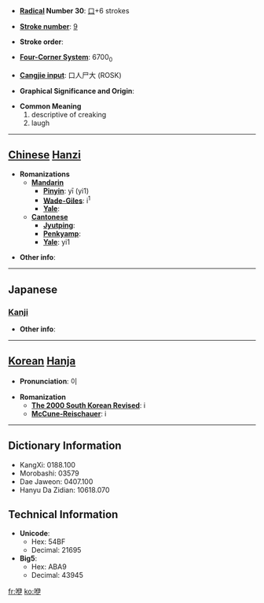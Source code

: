 * '''[[Wiktionary:Chinese radical index| Radical]] Number 30''': [[Wiktionary:Chinese radical index 口|口]]+6 strokes

* '''[[Wiktionary:Chinese total strokes index|Stroke number]]''': [[Wiktionary:Chinese total strokes index 9|9]]

* '''Stroke order''': 

* '''[[Wiktionary:Chinese four corner index|Four-Corner System]]''': 6700<sub>0</sub>

* '''[[Wiktionary:Chinese Cangjie index|Cangjie input]]''': 口人尸大 (ROSK)

* '''Graphical Significance and Origin''': 

* '''Common Meaning'''
*#descriptive of creaking
*# laugh


----

== [[Chinese]] [[Hanzi]] ==

* '''Romanizations'''
** '''[[Mandarin]]'''
*** '''[[Pinyin]]''': yī (yi1)
*** '''[[Wade-Giles]]''': i<sup>1</sup>
*** '''[[Yale]]''': 
** '''[[Cantonese]]'''
*** '''[[Jyutping]]''':
*** '''[[Penkyamp]]''': 
*** '''[[Yale]]''': yi1

* '''Other info''': 

----

==Japanese==
===[[Kanji]]===
{{kanji|on readings=[[い]] (i)
|kun readings=[[つくりわらい]] (tsukuriwarai)
}}

* '''Other info''':  

----

== [[Korean]] [[Hanja]] ==

* '''Pronunciation''': 이

* '''Romanization'''
** '''[[The 2000 South Korean Revised Romanization|The 2000 South Korean Revised]]''': i
** '''[[McCune-Reischauer]]''': i

----

== Dictionary Information ==

* KangXi: 0188.100
* Morobashi: 03579
* Dae Jaweon: 0407.100
* Hanyu Da Zidian: 10618.070

== Technical Information ==

* '''Unicode''':
** Hex: 54BF
** Decimal: 21695
* '''Big5''':
** Hex: ABA9
** Decimal: 43945

[[fr:咿]]
[[ko:咿]]